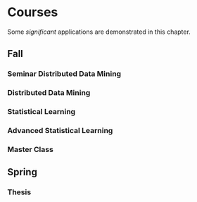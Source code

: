 # Courses

Some _significant_ applications are demonstrated in this chapter.

## Fall

### Seminar Distributed Data Mining

### Distributed Data Mining

### Statistical Learning

### Advanced Statistical Learning

### Master Class

## Spring

### Thesis 
